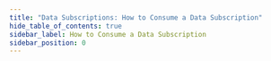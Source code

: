 ```yaml
---
title: "Data Subscriptions: How to Consume a Data Subscription"
hide_table_of_contents: true
sidebar_label: How to Consume a Data Subscription
sidebar_position: 0
---
```





<LanguageSwitcher supportedLanguages={supportedLanguages} />

<LanguageContent language="csharp">
   <HowToConsumeDataSubscriptionCsharp />
</LanguageContent>

<LanguageContent language="java">
   <HowToConsumeDataSubscriptionJava />
</LanguageContent>


<!---
### Data Subscriptions
- [What are Data Subscriptions](../../../client-api/data-subscriptions/what-are-data-subscriptions)
- [How to Create a Data Subscription](../../../client-api/data-subscriptions/creation/how-to-create-data-subscription)

### Data Subscriptions:
- [What are Data Subscriptions](../../../client-api/data-subscriptions/what-are-data-subscriptions)
- [How to Create a Data Subscription](../../../client-api/data-subscriptions/creation/how-to-create-data-subscription)
- [How to Consume a Data Subscription](../../../client-api/data-subscriptions/consumption/how-to-consume-data-subscription)


-->